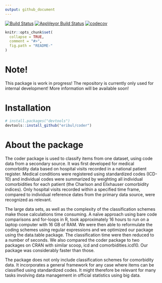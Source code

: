 ```yaml
---
output: github_document
---
```

[![Build Status](https://travis-ci.org/eribul/coder.svg?branch=master)](https://travis-ci.org/eribul/coder)
[![AppVeyor Build Status](https://ci.appveyor.com/api/projects/status/github/eribul/coder?branch=master&svg=true)](https://ci.appveyor.com/project/eribul/coder)
[![codecov](https://codecov.io/gh/eribul/coder/branch/master/graph/badge.svg)](https://codecov.io/gh/eribul/coder)


<!-- README.md is generated from README.Rmd. Please edit that file -->

```r
knitr::opts_chunk$set(
  collapse = TRUE,
  comment = "#>",
  fig.path = "README-"
)
```

# Note!

This package is work in progress! The repository is currently only used for 
internal development! More information will be available soon!

# Installation

```r
# install.packages("devtools")
devtools::install_github("eribul/coder")
```


# About the package

The coder package is used to classify items from one dataset, using code data from a secondary source. It was first developed for medical comorbidity data based on hospital visits recorded in a national patient register. Medical conditions were registered using standardized codes (ICD-10) and individual codes were summarized by weighting all individual comorbidities for each patient (the Charlson and Elixhauser comorbidity indices). Only hospital visits recorded within a specified time frame, compared to individual reference dates from the primary data source, were recognized as relevant.

The large data sets, as well as the complexity of the classification schemes make those calculations time consuming. A naïve approach using bare code comparisons and for-loops in R, took approximately 16 hours to run on a laptop computer with 16 GB of RAM. We were then able to reformulate the coding schemes using regular expressions and we optimized our package using the data.table package. The classification time were then reduced to a number of seconds. We also compared the coder package to two packages on CRAN with similar scoop, icd and comorbidities.icd10. Our package was considerably faster  than those.

The package does not only include classification schemes for comorbidity data. It incorporates a general framework for any case where items can be classified using standardized codes. It might therefore be relevant for many tasks involving data management in official statistics using big data. 

